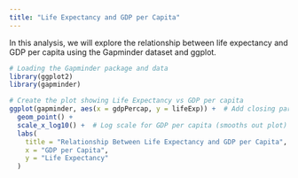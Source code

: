 ```yaml
---
title: "Life Expectancy and GDP per Capita"
---
```


In this analysis, we will explore the relationship between life expectancy
and GDP per capita using the Gapminder dataset and ggplot. 

```r
# Loading the Gapminder package and data
library(ggplot2)
library(gapminder)

# Create the plot showing Life Expectancy vs GDP per capita
ggplot(gapminder, aes(x = gdpPercap, y = lifeExp)) +  # Add closing parenthesis here
  geom_point() +
  scale_x_log10() +  # Log scale for GDP per capita (smooths out plot)
  labs(
    title = "Relationship Between Life Expectancy and GDP per Capita",
    x = "GDP per Capita",
    y = "Life Expectancy"
  )
```
